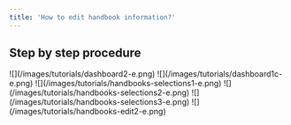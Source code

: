 ```yaml
---
title: 'How to edit handbook information?'
---
```


## Step by step procedure

<Steps>
  <Step title="Go to &#x22;Dashboard&#x22;">
    ![](/images/tutorials/dashboard2-e.png)
  </Step>

  <Step title="Click your &#x22;company name&#x22;">
    ![](/images/tutorials/dashboard1c-e.png)
  </Step>

  <Step title="Click &#x22;HR > Handbooks&#x22; from the sidebar.">
    ![](/images/tutorials/handbooks-selections1-e.png)
  </Step>

  <Step title="Click on the &#x22;handbook title&#x22;.">
    ![](/images/tutorials/handbooks-selections2-e.png)
  </Step>

  <Step title="Click &#x22;Edit&#x22; button.">
    ![](/images/tutorials/handbooks-selections3-e.png)
  </Step>

  <Step title="Fill up the fields, then hit &#x22;Save&#x22; button.">
    ![](/images/tutorials/handbooks-edit2-e.png)
  </Step>
</Steps>